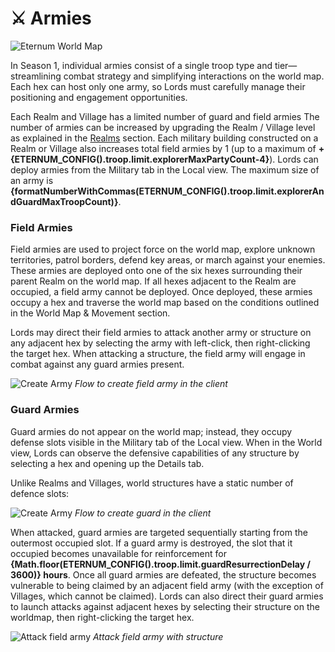 
# ⚔️ Armies

<img src="/images/covers/06.png" alt="Eternum World Map" className="w-full rounded-lg my-6" />

In Season 1, individual armies consist of a single troop type and tier—streamlining combat strategy and simplifying
interactions on the world map. Each hex can host only one army, so Lords must carefully manage their positioning and
engagement opportunities.

Each Realm and Village has a limited number of guard and field armies The number of armies can be increased by upgrading
the Realm / Village level as explained in the [Realms](/mechanics/realm-and-villages/realm) section. Each military
building constructed on a Realm or Village also increases total field armies by 1 (up to a maximum of
**+{ETERNUM_CONFIG().troop.limit.explorerMaxPartyCount-4}**). Lords can deploy armies from the Military tab in the Local
view. The maximum size of an army is
**{formatNumberWithCommas(ETERNUM_CONFIG().troop.limit.explorerAndGuardMaxTroopCount)}**.

### Field Armies

Field armies are used to project force on the world map, explore unknown territories, patrol borders, defend key areas,
or march against your enemies. These armies are deployed onto one of the six hexes surrounding their parent Realm on the
world map. If all hexes adjacent to the Realm are occupied, a field army cannot be deployed. Once deployed, these armies
occupy a hex and traverse the world map based on the conditions outlined in the World Map & Movement section.

Lords may direct their field armies to attack another army or structure on any adjacent hex by selecting the army with
left-click, then right-clicking the target hex. When attacking a structure, the field army will engage in combat against
any guard armies present.

<div style={{ display: "flex", flexDirection: "column", alignItems: "center" }}>
  <img src="/gifs/create-explorer.gif" alt="Create Army" />
  <em>Flow to create field army in the client</em>
</div>

### Guard Armies

Guard armies do not appear on the world map; instead, they occupy defense slots visible in the Military tab of the Local
view. When in the World view, Lords can observe the defensive capabilities of any structure by selecting a hex and
opening up the Details tab.

Unlike Realms and Villages, world structures have a static number of defence slots:

<WorldStructureDefenseSlotsTable />

<div style={{ display: "flex", flexDirection: "column", alignItems: "center" }}>
  <img src="/gifs/create-guard.gif" alt="Create Army" />
  <em>Flow to create guard in the client</em>
</div>

When attacked, guard armies are targeted sequentially starting from the outermost occupied slot. If a guard army is
destroyed, the slot that it occupied becomes unavailable for reinforcement for
**{Math.floor(ETERNUM_CONFIG().troop.limit.guardResurrectionDelay / 3600)} hours**. Once all guard armies are defeated,
the structure becomes vulnerable to being claimed by an adjacent field army (with the exception of Villages, which
cannot be claimed). Lords can also direct their guard armies to launch attacks against adjacent hexes by selecting their
structure on the worldmap, then right-clicking the target hex.

<div style={{ display: "flex", flexDirection: "column", alignItems: "center" }}>
  <img src="/gifs/attack-from-structure.gif" alt="Attack field army" />
  <em>Attack field army with structure</em>
</div>
